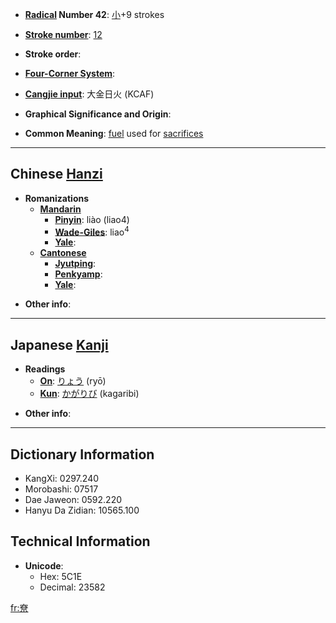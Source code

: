 * '''[[Wiktionary:Chinese radical index| Radical]] Number 42''': [[Wiktionary:Chinese radical index 小|小]]+9 strokes

* '''[[Wiktionary:Chinese total strokes index|Stroke number]]''': [[Wiktionary:Chinese total strokes index 12|12]]

* '''Stroke order''': 

* '''[[Wiktionary:Chinese four corner index|Four-Corner System]]''': 

* '''[[Wiktionary:Chinese Cangjie index|Cangjie input]]''': 大金日火 (KCAF)

* '''Graphical Significance and Origin''': 

* '''Common Meaning''': [[fuel]] used for [[sacrifice]]s

----

== Chinese [[Hanzi]] ==

* '''Romanizations'''
** '''[[Mandarin]]'''
*** '''[[Pinyin]]''': liào (liao4)
*** '''[[Wade-Giles]]''': liao<sup>4</sup>
*** '''[[Yale]]''': 
** '''[[Cantonese]]'''
*** '''[[Jyutping]]''':
*** '''[[Penkyamp]]''': 
*** '''[[Yale]]''': 

* '''Other info''': 

----

== Japanese [[Kanji]] ==

* '''Readings'''
** '''[[On]]''': [[りょう]] (ryō)
** '''[[Kun]]''': [[かがりび]] (kagaribi)

* '''Other info''':  

----

== Dictionary Information ==

* KangXi: 0297.240
* Morobashi: 07517
* Dae Jaweon: 0592.220
* Hanyu Da Zidian: 10565.100

== Technical Information ==

* '''Unicode''':
** Hex: 5C1E
** Decimal: 23582

[[fr:尞]]